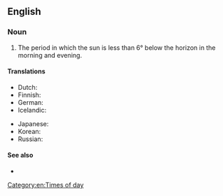 ==English==

===Noun===
{{en-noun|~}}

# The period in which the sun is less than 6° below the horizon in the morning and evening.

====Translations====
{{trans-top|period in which the sun is less than 6° below the horizon}}
* Dutch: {{t|nl|burgerlijke schemering|f}}
* Finnish: {{t+|fi|porvarillinen hämärä}}
* German: {{t|de|bürgerliche Dämmerung|f}}
* Icelandic: {{t|is|almannarökkur|n}}
{{trans-mid}}
* Japanese: {{t|ja|市民薄明|tr=[[しみんはくめい]], shimin hakumei}}
* Korean: {{t|ko|시민박명}}
* Russian: {{t|ru|гражданские сумерки|f-p}}
{{trans-bottom}}

====See also====
* {{pedia|Twilight}}

[[Category:en:Times of day]]